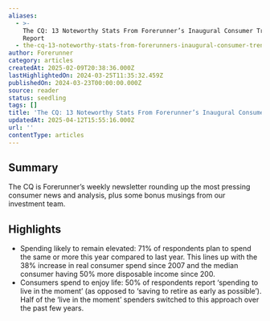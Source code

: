 ```yaml
---
aliases:
  - >-
    The CQ: 13 Noteworthy Stats From Forerunner’s Inaugural Consumer Trend
    Report
  - the-cq-13-noteworthy-stats-from-forerunners-inaugural-consumer-trend-report
author: Forerunner
category: articles
createdAt: 2025-02-09T20:38:36.000Z
lastHighlightedOn: 2024-03-25T11:35:32.459Z
publishedOn: 2024-03-23T00:00:00.000Z
source: reader
status: seedling
tags: []
title: 'The CQ: 13 Noteworthy Stats From Forerunner’s Inaugural Consumer Trend Report'
updatedAt: 2025-04-12T15:55:16.000Z
url: ''
contentType: articles
---
```

## Summary

The CQ is Forerunner’s weekly newsletter rounding up the most pressing consumer news and analysis, plus some bonus musings from our investment team.

## Highlights

- Spending likely to remain elevated: 71% of respondents plan to spend the same or more this year compared to last year. This lines up with the 38% increase in real consumer spend since 2007 and the median consumer having 50% more disposable income since 200.
- Consumers spend to enjoy life: 50% of respondents report ‘spending to live in the moment’ (as opposed to ‘saving to retire as early as possible’). Half of the ‘live in the moment’ spenders switched to this approach over the past few years.
